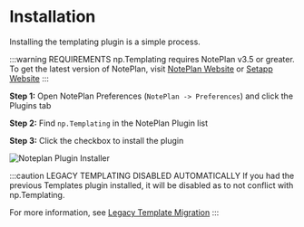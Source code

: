 
# Installation
Installing the templating plugin is a simple process.

:::warning REQUIREMENTS
np.Templating requires NotePlan v3.5 or greater. To get the latest version of NotePlan, visit [NotePlan Website](https://noteplan.co/) or [Setapp Website](https://setapp.com)
:::

**Step 1:** Open NotePlan Preferences (`NotePlan -> Preferences`) and click the Plugins tab

**Step 2:** Find `np.Templating` in the NotePlan Plugin list

**Step 3:** Click the checkbox to install the plugin

<img src={noteplanplugininstaller.src} alt="Noteplan Plugin Installer" />

:::caution LEGACY TEMPLATING DISABLED AUTOMATICALLY
If you had the previous Templates plugin installed, it will be disabled as to not conflict with np.Templating.

For more information, see [Legacy Template Migration](/docs/templating-migrating/overview)
:::

